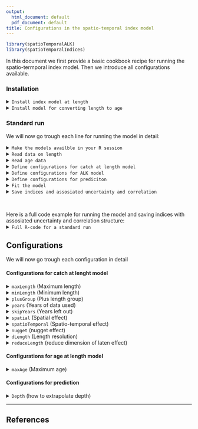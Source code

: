 ```yaml
---
output:
  html_document: default
  pdf_document: default
title: Configurations in the spatio-temporal index model
---
```



```r
library(spatioTemporalALK)
library(spatioTemporalIndices)
```

In this document we first provide a basic cookbook recipe for running the spatio-termporal index model. Then we introduce all configurations available. 

### Installation
<details>  
  <summary> `Install index model at length`  </summary>
```r
devtools::install_github("NorskRegnesentral/spatioTemporalALK")
```
</details>
<details>  
  <summary> `Install model for converting length to age`  </summary>
```r
devtools::install_github("NorskRegnesentral/spatioTemporalIndices")
```
</details>




### Standard run



We will now go trough each line for running the model in detail:

<details>  
  <summary> `Make the models availble in your R session`  </summary>
```r
library(spatioTemporalIndices)
library(spatioTemporalALK)
```
</details>

<details>  
  <summary> `Read data on length`  </summary>
```r
  dat_l = readRDS("catch_at_length.rds")
  head(dat_l,3)
```
</details>

<details>  
  <summary> `Read age data`  </summary>
```r
  dat_a = readRDS("catch_at_age.rds")
  head(dat_a,3)
```
</details>

<details>  
  <summary> `Define configurations for catch at length model`  </summary>
```r
conf_l = defConf(years = 1994:2020, 
                 maxLength = 75,
                 minLength = 20,
                 dLength = 5,
                 stratasystem = list(dsn="winterSurvey", layer = "Vintertoktet_nye_strata"),
                 applyALK = 1)
```
</details>

<details>  
  <summary> `Define configurations for ALK model`  </summary>
```r
conf_alk = defConf_alk(maxAge = 10,
                       minAge = 3)
```
</details>


<details>  
  <summary> `Define configurations for prediciton`  </summary>
```r
confPred = defConfPred(conf=conf_l,Depth="NOAA",nInt = 5000)
```
</details>


<details>  
  <summary> `Fit the model`  </summary>
```r
run = fitModel(dat_l,conf_l, confPred,dat_alk,conf_alk)
```
</details>

<details>  
  <summary> `Save indices and assosiated uncertainty and correlation`  </summary>
```r
saveIndex(run,file = "indexSimple.txt")
```


We have now saved the index estimates and assosiated uncertainty estimates. Below follow how to extract these estimates.

  <details>  
    <summary> `Look at index`  </summary>
  ```r
  index= as.matrix(read.table("indexSimple.txt", sep = " ") )[,-1]
  index
  ```
  </details>
    
  
  
  <details>  
    <summary> `Look at standard devitation of index`  </summary>
  ```r
  sdIdex=  as.matrix(read.table("sdindexSimple.txt", sep = " ",header = T))[,-1]
  sdIdex
  ```
  </details>
  
  
  <details>  
    <summary> `Look at covariance`  </summary>
  ```r
  load("cov_indexSimple.Rda")
  covYears[[1]]
  ```
  </details>


</details>


\

Here is a full code example for running the model and saving indices with assosiated uncertainty and correlation structure:
<details>  
  <summary> `Full R-code for a standard run`  </summary>
```r
library(spatioTemporalIndices)
library(spatioTemporalALK)
rm(list=ls())

#Read data
dat_l = readRDS("catch_at_length.rds")
dat_alk = readRDS("catch_at_age.rds")

#Configurations length part
conf_l = defConf(years = 1994:2020,
                 maxLength = 75,
                 minLength = 20,
                 dLength = 5,
                 stratasystem = list(dsn="winterSurvey", layer = "Vintertoktet_nye_strata"),
                 applyALK = 1)


#Define configurations age part
conf_alk = defConf_alk(maxAge = 10,
                       minAge = 3)

confPred = defConfPred(conf=conf_l,Depth="DATA",nInt=5000)


# run model
start_time <- Sys.time()
run = fitModel(dat_l,conf_l, confPred,dat_alk,conf_alk)
end_time <- Sys.time()
timeUsed = end_time - start_time
timeUsed

#Save indices with covariance structures to be used by SAM
saveIndex(run,file = "index.txt")
index= as.matrix(read.table("index.txt", sep = " ") )[,-1]
sdIdex=  as.matrix(read.table("sdindex.txt", sep = " ",header = T))[,-1]
load("cov_index.Rda")
covYears[[1]]

#Look at the indices with uncertainty without saving it
rl = as.list(run$rep, what = "Est", report = TRUE)
rlsd = as.list(run$rep, what = "Std", report = TRUE)
rl$logAgeIndex
rlsd$logAgeIndex

```
</details>




## Configurations

We will now go trough each configuration in detail

#### Configurations for catch at lenght model

<details>  
  <summary> `maxLength` (Maximum length) </summary>
Maximum length used in the length-based model. Depending on the configuration  `plusGroup`,  all longer age groups are included in a plus group with length `maxLength`. 

   **Example**:
   
```r
conf$maxLength = 75
```

Longest lenght group included in the model is 75 cm.

</details>


<details>  
  <summary> `minLength` (Minimum length) </summary>
Minimum length used in the length-based model. All shorter catch observations are removed from the length-part of the model`. 

   **Example**:
   
```r
conf$minLength = 20
```

All fish of length shorter than 20 cm are neglected.

</details>


<details>  
  <summary> `plusGroup` (Plus length group) </summary>
Include `maxLength` as a plus group? 

 * 0: No 
 * 1: yes
 
</details>





<details>  
  <summary> `years` (Years of data used) </summary>
   Years of data used in the model. 
   
   **Example**:
   
```r
conf$years = 1994:2020
```

Data from years 1994 to 2020 is used to fit the model.  Individual years within the period can be left out with `skipYears`.

</details>

<details>  
  <summary> `skipYears` (Years left out) </summary>
   Years within `years` not used in the inference 

**Example**:
   
```r
conf$skipYears = 2016
```

Data from year 2016 is neglected.

</details>


<details>  
  <summary> `spatial` (Spatial effect) </summary>
   The configuration `spatial` defines if a spatial component is inclued for catch at length.

**Example**:
   
```r
conf$spatial = 1
```

A spatial component is included.

**Definition**:

The spatial effect is define with Matern covariance structure and with autoregressivie structure in length. Denote $\alpha$ as the spatial effect. $\alpha$ is defined as a mean zero Gaussian random effect with the covariance structure in length and space given by:

$$\text{Cov}(\alpha(\mathbf{s}_1,l_1),\alpha(\mathbf{s}_2,l_2)) = \rho_{\alpha,l}^{|l_1-l_2|} \frac{\sigma^2_{\alpha}}{2^{\nu-1}\Gamma(\nu)}(\kappa_{\alpha}||\mathbf{s}_1 -\mathbf{s}_2||)^{\nu}K_{\nu}(\kappa_{\alpha}||\mathbf{s}_1-\mathbf{s}_2||)  $$

**Code**:

Example of internal usage of the configuration: 

```c
if(dat.spatial==1){
  nll += SEPARABLE(AR1(rho_l(0)),GMRF(Q_s))(par.xS);
}
```


</details>



<details>  
  <summary> `spatioTemporal` (Spatio-temporal effect) </summary>
   The configuration `spatioTemporal` defines if and how a spatio-temporal component is included for catch at length.


**Description**:

 * 0: No spatio-temproal effect
 * 1: Spatio-temporal effect with correlation structure in time-space and length
 * 2: Spatio-temporal effect with indenpendent correlation structure in time.


**Example**:
   
```r
conf$spatioTemporal = 1
```

In this example a spatio-temporal component is included with correlation correlaiton structure in time, space and length.

**Definition**:

The spatial effect is define with Matern covariance structure in space and separate AR1 in length and time.  Denote $\gamma$ as the spatio-temporal effect. $\gamma$ is defined as a mean zero Gaussian random effect with the covariance structure in time, length and space given by:

$$ \text{Cov}(\gamma(y_1,\mathbf{s}_1,l_1),\gamma(y_2,\mathbf{s}_2,l_2)) = \rho_{\gamma,y}^{|y_1-y_2|} \rho_{\gamma,l}^{|l_1-l_2|} \frac{\sigma^2_{\gamma}}{2^{\nu-1}\Gamma(\nu)}(\kappa_{\gamma}||\mathbf{s}_1 -\mathbf{s}_2||)^{\nu}K_{\nu}(\kappa_{\gamma}||\mathbf{s}_1-\mathbf{s}_2||) $$


If `spatioTemporal` is set to 2, then the parameter $\rho_{\gamma,y}$ is fixed to 0, (and defining  $0^0 = 1$) meaning that there is no correlation between years in the spatio-temporal effect. This will drastically reduce the computation time, but we may lose spatio-temporal information that can be utilized to predict into areas with poor coverage.

**Code**:

Example of internal usage of the configuration: 

```c
if(dat.spatioTemporal==1){
      nll += SEPARABLE(AR1(rho_l(1)),SEPARABLE(AR1(rho_t(0)),GMRF(Q_st)))(par.xST);
}
```


</details>




<details>  
  <summary> `nugget` (nugget effect) </summary>
   The configuration `nugget` defines if a nugget effect is included for catch at length. We typically include a nugget effect.

**Example**:
   
```r
conf$nugget = 1
```

A nugget effect is included with correlaiton structres across length within hauls.

**Definition**:

The nugget effect is defined with AR1 correlation structure across length in each haul:

$$\text{Cov}(\psi(y_1,\mathbf{s}_1,l_1),\psi(y_2,\mathbf{s}_2,l_2))= \begin{cases}
  \sigma^2_{\psi} \rho_{\psi}^{|l_1-l_2|} ,& \text{ if } \mathbf{s}_1 = \mathbf{s}_2 \text{ and }  y_1 = y_2, \\
 0 ,& \text{else}.
  \end{cases}$$

**Code**:

Example of internal usage of the configuration: 

```c
if(dat.useNugget==1){
  int nHaul = dat.nStationsEachYear.sum();

  SparseMatrix<Type> Q_nuggetIID(nHaul,nHaul);
  for(int i = 0; i< nHaul; ++i){
    Q_nuggetIID.coeffRef(i,i)=1;
  }

  nll += SEPARABLE(GMRF(Q_nuggetIID),AR1(rho_l(2)))(par.nugget);
}
```


</details>




<details>  
  <summary> `dLength` (Length resolution) </summary>
Resolution in length dimension. This has to match your data on catch at length. 

   **Example**:
   
```r
conf$dLength = 5
```

Catch at length observations are given per 5 cm groups.

</details>


<details>  
  <summary> `reduceLength` (reduce dimension of laten effect) </summary>
   The configuration `reduceLength` defines how we reduce the dimension of the latent spatial and spatio-temporal effect. This can be done for reducing computation time. Note that the resolution off intercept parameters and nugget effect are not modified. 

**Example**:
   
```r
conf$reduceLength = 3
```


We include every third length group in the latent spatial and spatio-temporal effect. 

Assume we have the length groups $L_1, ... , L_N$. In this example we deine the latent effect on length groups $L_1,L_4,L_7,...,L_N*$. Heres $N*$ is the smallest integer in the sequence such that $L_N \leq L_N*$.


Let $L'$ be a length group between $L_i$ and $L_{i+1}$. We define $\alpha(s,L') = (1-\pi)\alpha(s,L_i) + \pi \alpha(s,L_{i+1})$ where $\pi  = \frac{L' - L_i}{L_{i+1} - L_i}$

</details>


#### Configurations for age at length model

<details>  
  <summary> `maxAge` (Maximum age) </summary>

 ...

</details>



#### Configurations for prediction

<details>  
  <summary> `Depth` (how to extrapolate depth) </summary>

 ...

</details>



***




## References




